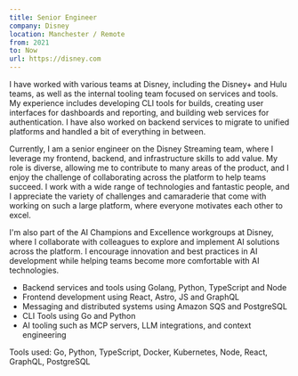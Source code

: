 ```yaml
---
title: Senior Engineer
company: Disney
location: Manchester / Remote
from: 2021
to: Now
url: https://disney.com
---
```


I have worked with various teams at Disney, including the Disney+ and Hulu teams,
as well as the internal tooling team focused on services and tools. My experience
includes developing CLI tools for builds, creating user interfaces for dashboards
and reporting, and building web services for authentication. I have also worked on
backend services to migrate to unified platforms and handled a bit of everything
in between.

Currently, I am a senior engineer on the Disney Streaming team, where I
leverage my frontend, backend, and infrastructure skills to add value. My role is diverse,
allowing me to contribute to many areas of the product, and I enjoy the challenge
of collaborating across the platform to help teams succeed. I work with a wide range
of technologies and fantastic people, and I appreciate the variety of challenges
and camaraderie that come with working on such a large platform, where everyone
motivates each other to excel.

I'm also part of the AI Champions and Excellence workgroups at Disney, where I
collaborate with colleagues to explore and implement AI solutions across the platform.
I encourage innovation and best practices in AI development while helping teams
become more comfortable with AI technologies.

- Backend services and tools using Golang, Python, TypeScript and Node
- Frontend development using React, Astro, JS and GraphQL
- Messaging and distributed systems using Amazon SQS and PostgreSQL
- CLI Tools using Go and Python
- AI tooling such as MCP servers, LLM integrations, and context engineering

Tools used: Go, Python, TypeScript, Docker, Kubernetes, Node, React, GraphQL, PostgreSQL
